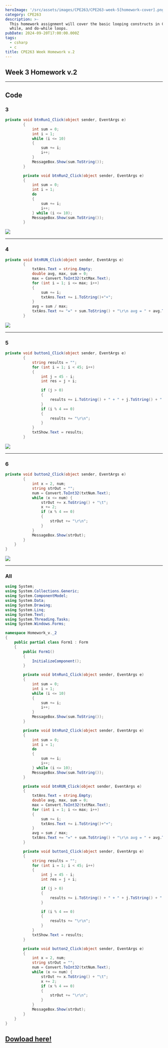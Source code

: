 ```yaml
---
heroImage: '/src/assets/images/CPE263/CPE263-week-5[homework-cover].png'
category: CPE263
description: >-
  This homework assignment will cover the basic looping constructs in C#: for,
  while, and do-while loops. 
pubDate: 2024-09-20T17:00:00.000Z
tags:
  - csharp
  - c
title: CPE263 Week Homework v.2
---
```


## Week 3 Homework v.2

***

## Code

### 3

```csharp
private void btnRun1_Click(object sender, EventArgs e)
        {
            int sum = 0;
            int i = 1;
            while (i <= 10)
            {
                sum += i;
                i++;
            } 
            MessageBox.Show(sum.ToString());
        }

        private void btnRun2_Click(object sender, EventArgs e)
        {
            int sum = 0;
            int i = 1;
            do
            {
                sum += i;
                i++;
            } while (i <= 10);
            MessageBox.Show(sum.ToString());
        }

```

![](/src/assets/images/CPE263/CPE263-week-5\[homework-cover].png)

***

### 4

```csharp
private void btnRUN_Click(object sender, EventArgs e)
        {
            txtAns.Text = string.Empty;
            double avg, max, sum = 0;
            max = Convert.ToInt32(txtMax.Text);
            for (int i = 1; i <= max; i++)
            {
                sum += i;
                txtAns.Text += i.ToString()+"+";
            }
            avg = sum / max;
            txtAns.Text += "=" + sum.ToString() + "\r\n avg = " + avg.ToString();
        }

```

![](/src/assets/images/CPE263/CPE263-week-5\[homework-4].png)

***

### 5

```csharp
private void button1_Click(object sender, EventArgs e)
        {
            string results = "";
            for (int i = 1; i < 45; i++)
            {
                int j = 45 - i;
                int res = j + i;

                if (j > 0)
                {
                    results += i.ToString() + " + " + j.ToString() + " = " + res.ToString() + "\t\t";
                }
                if (i % 4 == 0)
                {
                    results += "\r\n";
                }
            }
            txtShow.Text = results;
        }

```

![](/src/assets/images/CPE263/CPE263-week-5\[homework-5].png)

***

### 6

```csharp
private void button2_Click(object sender, EventArgs e)
        {
            int x = 2, num;
            string strOut = "";
            num = Convert.ToInt32(txtNum.Text);
            while (x <= num) { 
                strOut += x.ToString() + "\t";
                x += 2;
                if (x % 4 == 0)
                { 
                    strOut += "\r\n";
                }
            }
            MessageBox.Show(strOut);
        }
    }
}

```

![](/src/assets/images/CPE263/CPE263-week-5\[homework-6].png)

***

### All

```csharp
using System;
using System.Collections.Generic;
using System.ComponentModel;
using System.Data;
using System.Drawing;
using System.Linq;
using System.Text;
using System.Threading.Tasks;
using System.Windows.Forms;

namespace Homework_v._2
{
    public partial class Form1 : Form
    {
        public Form1()
        {
            InitializeComponent();
        }

        private void btnRun1_Click(object sender, EventArgs e)
        {
            int sum = 0;
            int i = 1;
            while (i <= 10)
            {
                sum += i;
                i++;
            } 
            MessageBox.Show(sum.ToString());
        }

        private void btnRun2_Click(object sender, EventArgs e)
        {
            int sum = 0;
            int i = 1;
            do
            {
                sum += i;
                i++;
            } while (i <= 10);
            MessageBox.Show(sum.ToString());
        }

        private void btnRUN_Click(object sender, EventArgs e)
        {
            txtAns.Text = string.Empty;
            double avg, max, sum = 0;
            max = Convert.ToInt32(txtMax.Text);
            for (int i = 1; i <= max; i++)
            {
                sum += i;
                txtAns.Text += i.ToString()+"+";
            }
            avg = sum / max;
            txtAns.Text += "=" + sum.ToString() + "\r\n avg = " + avg.ToString();
        }

        private void button1_Click(object sender, EventArgs e)
        {
            string results = "";
            for (int i = 1; i < 45; i++)
            {
                int j = 45 - i;
                int res = j + i;

                if (j > 0)
                {
                    results += i.ToString() + " + " + j.ToString() + " = " + res.ToString() + "\t\t";
                }

                if (i % 4 == 0)
                {
                    results += "\r\n";
                }
            }
            txtShow.Text = results;
        }

        private void button2_Click(object sender, EventArgs e)
        {
            int x = 2, num;
            string strOut = "";
            num = Convert.ToInt32(txtNum.Text);
            while (x <= num) { 
                strOut += x.ToString() + "\t";
                x += 2;
                if (x % 4 == 0)
                { 
                    strOut += "\r\n";
                }
            }
            MessageBox.Show(strOut);
        }
    }
}

```

## [Dowload here!](https://drive.google.com/file/d/1c114wU6OsMNfPKKT6o7tcis8EbyDz3iy/view?usp=sharing)
